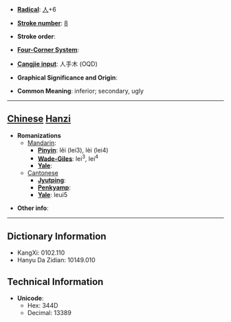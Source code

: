 * '''[[Wiktionary:Chinese radical index| Radical]]''': [[Wiktionary:Chinese radical index 人|人]]+6

* '''[[Wiktionary:Chinese total strokes index|Stroke number]]''': [[Wiktionary:Chinese total strokes index 8|8]]

* '''Stroke order''': 

* '''[[Wiktionary:Chinese four corner index|Four-Corner System]]''': 

* '''[[Wiktionary:Chinese Cangjie index|Cangjie input]]''': 人手木 (OQD)

* '''Graphical Significance and Origin''': 

* '''Common Meaning''': inferior; secondary, ugly

----

== [[Chinese]] [[Hanzi]] ==

* '''Romanizations'''
** [[Mandarin]]:
*** '''[[Pinyin]]''': lěi (lei3), lèi (lei4)
*** '''[[Wade-Giles]]''': lei<sup>3</sup>, lei<sup>4</sup>
*** '''[[Yale]]''': 
**[[Cantonese]]
***'''[[Jyutping]]''':
***'''[[Penkyamp]]''': 
***'''[[Yale]]''': leui5

* '''Other info''': 

----

== Dictionary Information ==

* KangXi: 0102.110
* Hanyu Da Zidian: 10149.010

== Technical Information ==

* '''Unicode''':
** Hex: 344D
** Decimal: 13389